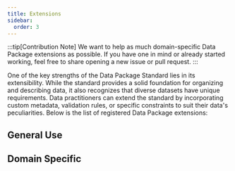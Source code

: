 ```yaml
---
title: Extensions
sidebar:
  order: 3
---
```



:::tip[Contribution Note]
We want to help as much domain-specific Data Package extensions as possible. If you have one in mind or already started working, feel free to share opening a new issue or pull request.
:::

One of the key strengths of the Data Package Standard lies in its extensibility. While the standard provides a solid foundation for organizing and describing data, it also recognizes that diverse datasets have unique requirements. Data practitioners can extend the standard by incorporating custom metadata, validation rules, or specific constraints to suit their data's peculiarities. Below is the list of registered Data Package extensions:

## General Use

<CardGrid>
  <LinkCard
    title="Tabular Data Package"
    description="A data package for tabular data, including spreadsheets and CSV files."
    href="../../extensions/tabular-data-package"
  />
</CardGrid>

## Domain Specific

<CardGrid>
<LinkCard
  title="Camtrap Data Package"
  description="A data package for managing and sharing camera trap data."
  href="../../extensions/camtrap-data-package"
/>

<LinkCard
  title="Fiscal Data Package"
  description="A data package for fiscal data, including financial reports and government spending information."
  href="../../extensions/fiscal-data-package"
/>
</CardGrid>
